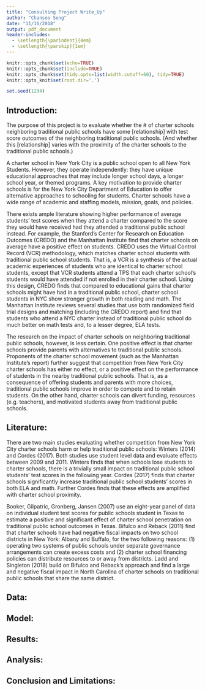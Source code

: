 ```yaml
---
title: "Consulting Project Write_Up"
author: "Chansoo Song"
date: "11/16/2018"
output: pdf_document
header-includes:
  - \setlength{\parindent}{4em}
  - \setlength{\parskip}{1em}
---
```


\fontsize{12}{22}
\selectfont

```r
knitr::opts_chunk$set(echo=TRUE)
knitr::opts_chunk$set(include=TRUE)
knitr::opts_chunk$set(tidy.opts=list(width.cutoff=60), tidy=TRUE)
knitr::opts_knit$set(root.dir='.')
```

```r
set.seed(1234)
```

## Introduction:

The purpose of this project is to evaluate whether the # of charter schools neighboring traditional public schools have some [relationship] with test score outcomes of the neighboring traditional public schools. (And whether this [relationship] varies with the proximity of the charter schools to the traditional public schools.)

A charter school in New York City is a public school open to all New York Students. However, they operate independently: they have unique educational approaches that may include longer school days, a longer school year, or themed programs. A key motivation to provide charter schools is for the New York City Department of Education to offer alternative approaches to schooling for students. Charter schools have a wide range of academic and staffing models, mission, goals, and policies.

There exists ample literature showing higher performance of average students’ test scores when they attend a charter compared to the score they would have received had they attended a traditional public school instead. For example, the Stanford's Center for Research on Education Outcomes (CREDO) and the Manhattan Institute find that charter schools on average have a positive effect on students. CREDO uses the Virtual Control Record (VCR) methodology, which matches charter school students with traditional public school students. That is, a VCR is a synthesis of the actual academic experiences of students who are identical to charter school students, except that VCR students attend a TPS that each charter school’s students would have attended if not enrolled in their charter school. Using this design, CREDO finds that compared to educational gains that charter schools might have had in a traditional public school, charter school students in NYC show stronger growth in both reading and math. The Manhattan Institute reviews several studies that use both randomized field trial designs and matching (including the CREDO report) and find that students who attend a NYC charter instead of traditional public school do much better on math tests and, to a lesser degree, ELA tests. 

The research on the impact of charter schools on neighboring traditional public schools, however, is less certain. One positive effect is that charter schools provide parents with alternatives to traditional public schools. Proponents of the charter school movement (such as the Manhattan Institute's report) further suggest that competition from New York City charter schools has either no effect, or a positive effect on the performance of students in the nearby traditional public schools. That is, as a consequence of offering students and parents with more choices, traditional public schools improve in order to compete and to retain students. On the other hand, charter schools can divert funding, resources (e.g. teachers), and motivated students away from traditional public schools.

## Literature:

There are two main studies evaluating whether competition from New York City charter schools harm or help traditional public schools: Winters (2014) and Cordes (2017). Both studies use student level data and evaluate effects between 2009 and 2011. Winters finds that when schools lose students to charter schools, there is a trivially small impact on traditional public school students' test scores in the following year. Cordes (2017) finds that charter schools significantly increase traditional public school students' scores in both ELA and math. Further Cordes finds that these effects are amplified with charter school proximity.  

Booker, Gilpatric, Gronberg, Jansen (2007) use an eight-year panel of data on individual student test scores for public schools student in Texas to estimate a positive and significant effect of charter school penetration on traditional public school outcomes in Texas. Bifulco and Reback (2011) find that charter schools have had negative fiscal impacts on two school districts in New York: Albany and Buffalo, for the two following reasons: (1) operating two systems of public schools under separate governance arrangements can create excess costs and (2) charter school financing policies can distribute resources to or away from districts. Ladd and Singleton (2018) build on Bifulco and Reback's approach and find a large and negative fiscal impact in North Carolina of charter schools on traditional public schools that share the same district. 

## Data:

## Model:

## Results:

## Analysis:

## Conclusion and Limitations: 

















